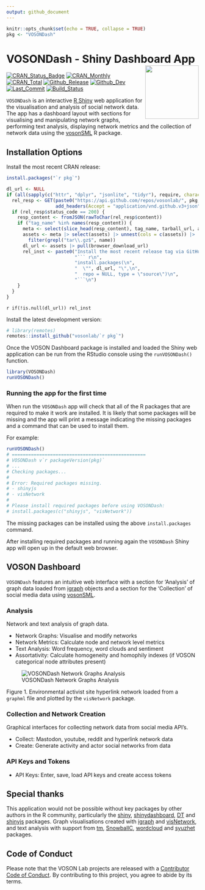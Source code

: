 ```yaml
---
output: github_document
---
```

```r
knitr::opts_chunk$set(echo = TRUE, collapse = TRUE)
pkg <- "VOSONDash"
```
# VOSONDash - Shiny Dashboard App<img src="https://vosonlab.github.io/VOSONDash/images/logo.png" width="140px" align="right" />
[![CRAN_Status_Badge](https://www.r-pkg.org/badges/version/`r pkg`)](https://CRAN.R-project.org/package=`r pkg`)
[![CRAN_Monthly](https://cranlogs.r-pkg.org/badges/`r pkg`)](https://CRAN.R-project.org/package=`r pkg`)
[![CRAN_Total](https://cranlogs.r-pkg.org/badges/grand-total/`r pkg`)](https://CRAN.R-project.org/package=`r pkg`)
[![Github_Release](https://img.shields.io/github/release-pre/vosonlab/`r pkg`.svg?logo=github)](https://github.com/vosonlab/`r pkg`/releases)
[![Github_Dev](https://img.shields.io/static/v1?label=dev&message=v`r packageVersion(pkg)`&logo=github)](https://github.com/vosonlab/`r pkg`)
[![Last_Commit](https://img.shields.io/github/last-commit/vosonlab/`r pkg`.svg?&logo=github)](https://github.com/vosonlab/`r pkg`/commits/master)
[![Build_Status](https://github.com/vosonlab/`r pkg`/workflows/R-CMD-check/badge.svg)](https://github.com/vosonlab/`r pkg`/actions)

`VOSONDash` is an interactive [R Shiny](https://shiny.rstudio.com/) web application for the visualisation and analysis
of social network data. The app has a dashboard layout with sections for visualising and manipulating network graphs,
performing text analysis, displaying network metrics and the collection of network data using the
[vosonSML](https://github.com/vosonlab/vosonSML) R package.

## Installation Options

Install the most recent CRAN release:
``` r
install.packages("`r pkg`")
```

```r
dl_url <- NULL
if (all(sapply(c("httr", "dplyr", "jsonlite", "tidyr"), require, character.only = TRUE))) {
  rel_resp <- GET(paste0("https://api.github.com/repos/vosonlab/", pkg, "/releases"),
                  add_headers(Accept = "application/vnd.github.v3+json"))
  if (rel_resp$status_code == 200) {
    resp_content <- fromJSON(rawToChar(rel_resp$content))
    if ("tag_name" %in% names(resp_content)) {
      meta <- select(slice_head(resp_content), tag_name, tarball_url, assets)
      assets <- meta |> select(assets) |> unnest(cols = c(assets)) |>
        filter(grepl("tar\\.gz$", name))
      dl_url <- assets |> pull(browser_download_url)
      rel_inst <- paste0("Install the most recent release tag via GitHub:\n\n",
                         "``` r\n",
                         "install.packages(\n",
                         "  \"", dl_url, "\",\n",
                         "  repo = NULL, type = \"source\")\n",
                         "```\n")
    }
  }
}
```
`r if(!is.null(dl_url)) rel_inst`

Install the latest development version:

``` r
# library(remotes)
remotes::install_github("vosonlab/`r pkg`")
```

Once the VOSON Dashboard package is installed and loaded the Shiny web application can be run from the RStudio console
using the `runVOSONDash()` function.

```R
library(VOSONDash)
runVOSONDash()
```

### Running the app for the first time

When run the `VOSONDash` app will check that all of the R packages that are required to make it work are installed. It
is likely that some packages will be missing and the app will print a message indicating the missing packages and a
command that can be used to install them.

For example:

```r
runVOSONDash()
# =================================================
# VOSONDash v`r packageVersion(pkg)`
# ...
# Checking packages...
# 
# Error: Required packages missing.
# - shinyjs
# - visNetwork
# 
# Please install required packages before using VOSONDash:
# install.packages(c("shinyjs", "visNetwork"))
```

The missing packages can be installed using the above `install.packages` command.

After installing required packages and running again the `VOSONDash` Shiny app will open up in the default web browser.

## VOSON Dashboard

`VOSONDash` features an intuitive web interface with a section for 'Analysis' of graph data loaded from
[igraph](https://igraph.org/r/) objects and a section for the 'Collection' of social media data using
[vosonSML](https://github.com/vosonlab/vosonSML).

### Analysis

Network and text analysis of graph data.

* Network Graphs: Visualise and modify networks
* Network Metrics: Calculate node and network level metrics
* Text Analysis: Word frequency, word clouds and sentiment
* Assortativity: Calculate homogeneity and homophily indexes (if VOSON categorical node attributes present)

![VOSONDash Network Graphs Analysis](https://vosonlab.github.io/VOSONDash/images/network-graphs-1420x847.jpg)

Figure 1. Environmental activist site hyperlink network loaded from a `graphml` file and plotted by the `visNetwork`
package.

### Collection and Network Creation

Graphical interfaces for collecting network data from social media API's.

* Collect: Mastodon, youtube, reddit and hyperlink network data
* Create: Generate activity and actor social networks from data

### API Keys and Tokens

* API Keys: Enter, save, load API keys and create access tokens

## Special thanks

This application would not be possible without key packages by other authors in the R community, particularly the [shiny](https://github.com/rstudio/shiny), [shinydashboard](https://github.com/rstudio/shinydashboard), [DT](https://github.com/rstudio/DT) and [shinyjs](https://github.com/daattali/shinyjs) packages. Graph visualisations created with [igraph](https://github.com/igraph/rigraph) and [visNetwork](https://github.com/datastorm-open/visNetwork), and text analysis with support from [tm](https://CRAN.R-project.org/package=tm), [SnowballC](https://CRAN.R-project.org/package=SnowballC), [wordcloud](https://CRAN.R-project.org/package=wordcloud) and [syuzhet](https://CRAN.R-project.org/package=syuzhet) packages.

## Code of Conduct
  
Please note that the VOSON Lab projects are released with a [Contributor Code of Conduct](https://contributor-covenant.org/version/2/0/CODE_OF_CONDUCT.html). By contributing to this project, you agree to abide by its terms.
